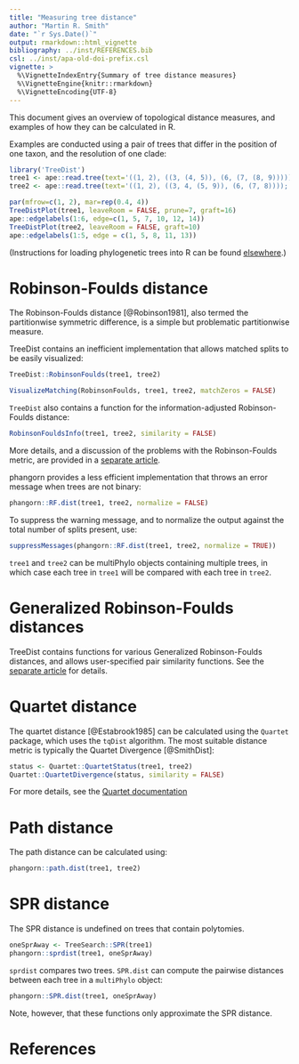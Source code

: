 ```yaml
---
title: "Measuring tree distance"
author: "Martin R. Smith"
date: "`r Sys.Date()`"
output: rmarkdown::html_vignette
bibliography: ../inst/REFERENCES.bib
csl: ../inst/apa-old-doi-prefix.csl
vignette: >
  %\VignetteIndexEntry{Summary of tree distance measures}
  %\VignetteEngine{knitr::rmarkdown}
  %\VignetteEncoding{UTF-8}
---
```


This document gives an overview of topological distance measures, and examples
of how they can be calculated in R.  

Examples are conducted using a pair of trees that differ in the position of one
taxon, and the resolution of one clade:

```r
library('TreeDist')
tree1 <- ape::read.tree(text='((1, 2), ((3, (4, 5)), (6, (7, (8, 9)))));')
tree2 <- ape::read.tree(text='((1, 2), ((3, 4, (5, 9)), (6, (7, 8))));')

par(mfrow=c(1, 2), mar=rep(0.4, 4))
TreeDistPlot(tree1, leaveRoom = FALSE, prune=7, graft=16)
ape::edgelabels(1:6, edge=c(1, 5, 7, 10, 12, 14))
TreeDistPlot(tree2, leaveRoom = FALSE, graft=10)
ape::edgelabels(1:5, edge = c(1, 5, 8, 11, 13))
```

(Instructions for loading phylogenetic trees into R can be found [elsewhere](https://ms609.github.io/TreeTools/articles/load-trees.html).)

# Robinson-Foulds distance

The Robinson-Foulds distance [@Robinson1981], also termed the partitionwise 
symmetric difference, is a simple but problematic partitionwise measure.

TreeDist contains an inefficient implementation that allows matched splits to be
easily visualized:

```r
TreeDist::RobinsonFoulds(tree1, tree2)
```

```r
VisualizeMatching(RobinsonFoulds, tree1, tree2, matchZeros = FALSE)
```

`TreeDist` also contains a function for the information-adjusted 
Robinson-Foulds distance:

```r
RobinsonFouldsInfo(tree1, tree2, similarity = FALSE)
```

More details, and a discussion of the problems with the Robinson-Foulds metric,
are provided in a [separate article](Robinson-Foulds.html).<!-- #TODO check link-->

phangorn provides a less efficient implementation that throws an error message
when trees are not binary:
```r
phangorn::RF.dist(tree1, tree2, normalize = FALSE)
```

To suppress the warning message, and to normalize the output against the total 
number of splits present, use:

```r
suppressMessages(phangorn::RF.dist(tree1, tree2, normalize = TRUE))
```

`tree1` and `tree2` can be multiPhylo objects containing multiple trees, in
which case each tree in `tree1` will be compared with each tree in `tree2`.

# Generalized Robinson-Foulds distances

TreeDist contains functions for various Generalized Robinson-Foulds 
distances, and allows user-specified pair similarity functions.  See the
[separate article](Generalized-RF.html)<!-- #TODO check link--> for details.

# Quartet distance

The quartet distance [@Estabrook1985] can be calculated using the `Quartet` 
package, which uses the `tqDist` algorithm.
The most suitable distance metric is typically the Quartet Divergence
[@SmithDist]:

```r
status <- Quartet::QuartetStatus(tree1, tree2)
Quartet::QuartetDivergence(status, similarity = FALSE)
```

For more details, see the [Quartet documentation](https://ms609.github.io/Quartet)

# Path distance

The path distance can be calculated using:

```r
phangorn::path.dist(tree1, tree2)
```

# SPR distance

The SPR distance is undefined on trees that contain polytomies.

```r
oneSprAway <- TreeSearch::SPR(tree1)
phangorn::sprdist(tree1, oneSprAway)
```

`sprdist` compares two trees. `SPR.dist` can compute the pairwise distances
between each tree in a `multiPhylo` object:

```r
phangorn::SPR.dist(tree1, oneSprAway)
```

Note, however, that these functions only approximate the SPR distance.

# References

